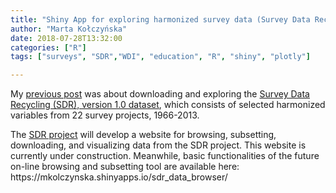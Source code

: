 ```yaml
---
title: "Shiny App for exploring harmonized survey data (Survey Data Recycling v.1.0)"
author: "Marta Kołczyńska"
date: 2018-07-28T13:32:00
categories: ["R"]
tags: ["surveys", "SDR","WDI", "education", "R", "shiny", "plotly"]

---
```


My [previous post](/post/sdr-exploration/) was about downloading and exploring the [Survey Data Recycling (SDR), version 1.0 dataset](https://dataverse.harvard.edu/dataset.xhtml?persistentId=doi:10.7910/DVN/VWGF5Q), which consists of selected harmonized variables from 22 survey projects, 1966-2013.

The [SDR project](dataharmonization.org) will develop a website for browsing, subsetting, downloading, and visualizing data from the SDR project. This website is currently under construction. Meanwhile, basic functionalities of the future on-line browsing and subsetting tool are available here: https://mkolczynska.shinyapps.io/sdr_data_browser/

